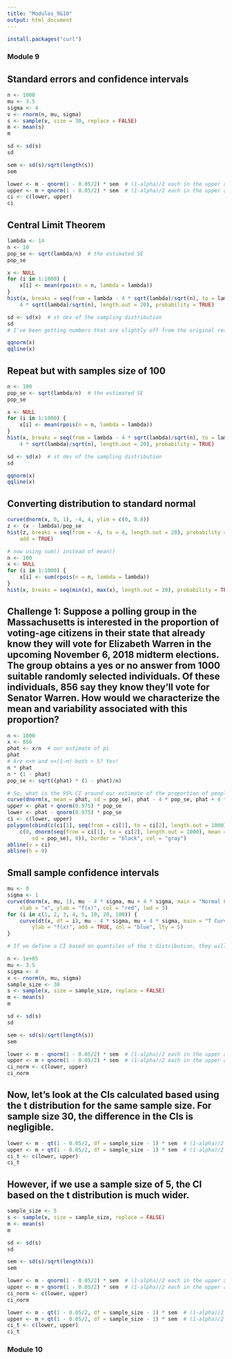```yaml
---
title: "Modules_9&10"
output: html_document
---
```


```r
install.packages("curl")
```
### Module 9
## Standard errors and confidence intervals
```r
n <- 1000
mu <- 3.5
sigma <- 4
v <- rnorm(n, mu, sigma)
s <- sample(v, size = 30, replace = FALSE)
m <- mean(s)
m

sd <- sd(s)
sd

sem <- sd(s)/sqrt(length(s))
sem

lower <- m - qnorm(1 - 0.05/2) * sem  # (1-alpha)/2 each in the upper and lower tails of the distribution
upper <- m + qnorm(1 - 0.05/2) * sem  # (1-alpha)/2 each in the upper and lower tails of the distribution
ci <- c(lower, upper)
ci
```
## Central Limit Theorem
```r
lambda <- 14
n <- 10
pop_se <- sqrt(lambda/n)  # the estimated SE
pop_se

x <- NULL
for (i in 1:1000) {
    x[i] <- mean(rpois(n = n, lambda = lambda))
}
hist(x, breaks = seq(from = lambda - 4 * sqrt(lambda)/sqrt(n), to = lambda + 
    4 * sqrt(lambda)/sqrt(n), length.out = 20), probability = TRUE)

sd <- sd(x)  # st dev of the sampling distribution
sd
# I've been getting numbers that are slightly off from the original results in the module. Why?

qqnorm(x)
qqline(x)
```
## Repeat but with samples size of 100
```r
n <- 100
pop_se <- sqrt(lambda/n)  # the estimated SE
pop_se

x <- NULL
for (i in 1:1000) {
    x[i] <- mean(rpois(n = n, lambda = lambda))
}
hist(x, breaks = seq(from = lambda - 4 * sqrt(lambda)/sqrt(n), to = lambda + 
    4 * sqrt(lambda)/sqrt(n), length.out = 20), probability = TRUE)

sd <- sd(x)  # st dev of the sampling distribution
sd

qqnorm(x)
qqline(x)
```
## Converting distribution to standard normal
```r
curve(dnorm(x, 0, 1), -4, 4, ylim = c(0, 0.8))
z <- (x - lambda)/pop_se
hist(z, breaks = seq(from = -4, to = 4, length.out = 20), probability = TRUE, 
    add = TRUE)

# now using sum() instead of mean()
n <- 100
x <- NULL
for (i in 1:1000) {
    x[i] <- sum(rpois(n = n, lambda = lambda))
}
hist(x, breaks = seq(min(x), max(x), length.out = 20), probability = TRUE)
```
## Challenge 1: Suppose a polling group in the Massachusetts is interested in the proportion of voting-age citizens in their state that already know they will vote for Elizabeth Warren in the upcoming November 6, 2018 midterm elections. The group obtains a yes or no answer from 1000 suitable randomly selected individuals. Of these individuals, 856 say they know they’ll vote for Senator Warren. How would we characterize the mean and variability associated with this proportion?
```r
n <- 1000
x <- 856
phat <- x/n  # our estimate of pi
phat
# Are n×π and n×(1−π) both > 5? Yes!
n * phat
n * (1 - phat)
pop_se <- sqrt((phat) * (1 - phat)/n)

# So, what is the 95% CI around our estimate of the proportion of people who already know how they will vote?
curve(dnorm(x, mean = phat, sd = pop_se), phat - 4 * pop_se, phat + 4 * pop_se)
upper <- phat + qnorm(0.975) * pop_se
lower <- phat - qnorm(0.975) * pop_se
ci <- c(lower, upper)
polygon(cbind(c(ci[1], seq(from = ci[1], to = ci[2], length.out = 1000), ci[2]), 
    c(0, dnorm(seq(from = ci[1], to = ci[2], length.out = 1000), mean = phat, 
        sd = pop_se), 0)), border = "black", col = "gray")
abline(v = ci)
abline(h = 0)
```

## Small sample confidence intervals
```r
mu <- 0
sigma <- 1
curve(dnorm(x, mu, 1), mu - 4 * sigma, mu + 4 * sigma, main = "Normal Curve=red\nStudent's t=blue", 
    xlab = "x", ylab = "f(x)", col = "red", lwd = 3)
for (i in c(1, 2, 3, 4, 5, 10, 20, 100)) {
    curve(dt(x, df = i), mu - 4 * sigma, mu + 4 * sigma, main = "T Curve", xlab = "x", 
        ylab = "f(x)", add = TRUE, col = "blue", lty = 5)
}

# If we define a CI based on quantiles of the t distribution, they will be correspondingly slightly wider than those based on the normal distribution for small values of df.

n <- 1e+05
mu <- 3.5
sigma <- 4
x <- rnorm(n, mu, sigma)
sample_size <- 30
s <- sample(x, size = sample_size, replace = FALSE)
m <- mean(s)
m

sd <- sd(s)
sd

sem <- sd(s)/sqrt(length(s))
sem

lower <- m - qnorm(1 - 0.05/2) * sem  # (1-alpha)/2 each in the upper and lower tails of the distribution
upper <- m + qnorm(1 - 0.05/2) * sem  # (1-alpha)/2 each in the upper and lower tails of the distribution
ci_norm <- c(lower, upper)
ci_norm
```

## Now, let’s look at the CIs calculated based using the t distribution for the same sample size. For sample size 30, the difference in the CIs is negligible.
```r
lower <- m - qt(1 - 0.05/2, df = sample_size - 1) * sem  # (1-alpha)/2 each in the upper and lower tails of the distribution
upper <- m + qt(1 - 0.05/2, df = sample_size - 1) * sem  # (1-alpha)/2 each in the upper and lower tails of the distribution
ci_t <- c(lower, upper)
ci_t
```

## However, if we use a sample size of 5, the CI based on the t distribution is much wider.
```r
sample_size <- 5
s <- sample(x, size = sample_size, replace = FALSE)
m <- mean(s)
m

sd <- sd(s)
sd

sem <- sd(s)/sqrt(length(s))
sem

lower <- m - qnorm(1 - 0.05/2) * sem  # (1-alpha)/2 each in the upper and lower tails of the distribution
upper <- m + qnorm(1 - 0.05/2) * sem  # (1-alpha)/2 each in the upper and lower tails of the distribution
ci_norm <- c(lower, upper)
ci_norm

lower <- m - qt(1 - 0.05/2, df = sample_size - 1) * sem  # (1-alpha)/2 each in the upper and lower tails of the distribution
upper <- m + qt(1 - 0.05/2, df = sample_size - 1) * sem  # (1-alpha)/2 each in the upper and lower tails of the distribution
ci_t <- c(lower, upper)
ci_t
```

### Module 10
```r

```